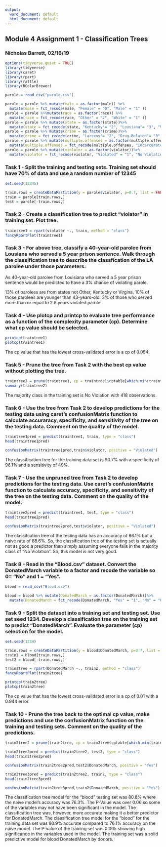 ---
output:
  word_document: default
  html_document: default
---
##  Module 4 Assignment 1 - Classification Trees

###  Nicholas Barrett, 02/16/19

```{r}
options(tidyverse.quiet = TRUE)
library(tidyverse)
library(caret)
library(rpart)
library(rattle)
library(RColorBrewer)
```
```{r}
parole = read_csv("parole.csv")
```
```{r}
parole = parole %>% mutate(male = as.factor(male)) %>% 
  mutate(male = fct_recode(male, "Female" = "0", "Male" = "1" ))
parole = parole %>%mutate(race = as.factor(race)) %>%
  mutate(race = fct_recode(race, "Other" = "2", "White" = "1" ))
parole = parole %>% mutate(state = as.factor(state))%>%
  mutate(state = fct_recode(state, "Kentucky"= "2", "Lousiana"= "3", "Virginia"= "4", "Other"= "1" ))
parole = parole %>% mutate(crime = as.factor(crime))%>%
  mutate(crime = fct_recode(crime, "Larceny"= "2", "Drug-Related"= "3", "Driving-Related"= "4", "Other"= "1" ))
parole = parole %>% mutate(multiple.offenses = as.factor(multiple.offenses))%>%
  mutate(multiple.offenses = fct_recode(multiple.offenses, "Incarcerated" = "1", "Other" = "0"  ))
parole = parole %>% mutate(violator = as.factor(violator))%>%
  mutate(violator = fct_recode(violator, "Violated" = "1", "No Violation" = "0"  ))
```

###  Task 1 - Split the training and testing sets.  Training set should have 70% of data and use a random number of 12345

```{r}
set.seed(12345)

train.rows = createDataPartition(y = parole$violator, p=0.7, list = FALSE) 
train = parole[train.rows,] 
test = parole[-train.rows,]
```


###  Task 2 - Create a classification tree to predict "violator" in training set.  Plot tree.

```{r}
traintree1 = rpart(violator ~., train, method = "class")
fancyRpartPlot(traintree1)
```

###  Task 3 - For above tree, classify a 40-year-old parolee from Lousiana who served a 5 year prison sentence.  Walk through the classification tree to describe the classfication of the LA parolee under those parameters.

As 40-year-old parolee from Louisiana who served a 5 year prison sentence would be predicted to have a 3% chance of violating parole.

13% of parolees are from states not Other, Kentucky or Virgina.  10% of those parolees are younger than 43-years-old.  3% of those who served more than or equal to 2.6 years violated parole.

###  Task 4 - Use plotcp and printcp to evaluate tree performance as a function of the complexity parameter (cp).  Determine what cp value should be selected.

```{r}
printcp(traintree1)
plotcp(traintree1)
```

The cp value that has the lowest cross-validated error is a cp of 0.054.

###  Task 5 - Prune the tree from Task 2 with the best cp value without plotting the tree.

```{r}
traintree2 = prune(traintree1, cp = traintree1$cptable[which.min(traintree1$cptable[,"xerror"]), "CP"])
summary(traintree2)
```

The majority class in the training set is No Violation with 418 observations.

###  Task 6 - Use the tree from Task 2 to develop predictions for the testing data using caret's confusionMatrix function to calculate accuraracy, specificity, and sensitivity of the tree on the testing data.  Comment on the quality of the model.

```{r}
traintree1pred = predict(traintree1, train, type = "class")
head(traintree1pred)
```
```{r}
confusionMatrix(traintree1pred,train$violator, positive = "Violated")
```

The classification tree for the training data set is 90.7% with a specificity of 96.1% and a sensitivity of 49%.


###  Task 7 - Use the unpruned tree from Task 2 to develop predictions for the testing data.  Use caret's confusionMatrix function to calculate accuracy, specificity, and sensitivity of the tree on the testing data.  Comment on the quality of the model.

```{r}
traintree2pred = predict(traintree1, test, type = "class")
head(traintree2pred)
```

```{r}
confusionMatrix(traintree2pred,test$violator, positive = "Violated")
```

The classifcation tree of the testing data has an accuracy of 86.1% but a naive rate of 88.6%.  So, the classification tree of the testing set is actually not as good a predictor than simply assuming everyone falls in the majority class of "No Violation". So, this model is not very good.

###  Task 8 - Read in the "Blood.csv" dataset. Convert the DonatedMarch variable to a factor and recode the variable so 0= "No" and 1 = "Yes". 

```{r}
blood = read_csv("Blood.csv")
```

```{r}
blood = blood %>% mutate(DonatedMarch = as.factor(DonatedMarch))%>%
  mutate(DonatedMarch = fct_recode(DonatedMarch, "Yes" = "1", "No" = "0"))
```
###  Task 9 - Split the dataset into a training set and testing set. Use set seed 1234.  Develop a classification tree on the training set to predict "DonatedMarch".  Evaluate the parameter (cp) selection for the model.

```{r}
set.seed(1234)

train.rows = createDataPartition(y = blood$DonatedMarch, p=0.7, list = FALSE) 
train2 = blood[train.rows,] 
test2 = blood[-train.rows,]
```


```{r}
train2tree = rpart(DonatedMarch ~., train2, method = "class")
fancyRpartPlot(train2tree)
```

```{r}
printcp(train2tree)
plotcp(train2tree)
```

The cp value that has the lowest cross-validated error is a cp of 0.01 with a 0.944 error.

###  Task 10 - Prune the tree back to the optimal cp value, make predictions and use the confusionMatrix function on the training and testing sets.  Comment on the quality of the predictions.

```{r}
train2tree2 = prune(train2tree, cp = train2tree$cptable[which.min(train2tree$cptable[,"xerror"]), "CP"])
```

```{r}
train2tree2pred = predict(train2tree2, test2, type = "class")
head(train2tree2pred)
```

```{r}
confusionMatrix(train2tree2pred,test2$DonatedMarch, positive = "Yes")
```

```{r}
train2tree3pred = predict(train2tree2, train2, type = "class")
head(train2tree3pred)
```

```{r}
confusionMatrix(train2tree3pred,train2$DonatedMarch, positive = "Yes")
```

The classification tree model for the "blood" testing set was 80.8% where the naive model's accuracy was 76.3%.  The P-Value was over 0.06 so some of the variables may not have been significant in the model.  The classification tree was, however, more accurate making it a better predictor for DonatedMarch.  The classification tree model for the "blood" for the training data set was 80.9% accurate compared to 76.1% accuracy on the naive model.  The P-value of the training set was 0.005 showing high significance in the variables used in the model.  The training set was a solid predictive model for blood DonatedMarch by donors.


